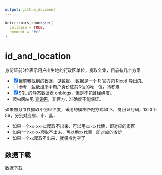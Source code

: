 ```yaml
---
output: github_document
---
```


<!-- README.md is generated from README.Rmd. Please edit that file -->

```r
knitr::opts_chunk$set(
  collapse = TRUE,
  comment = "#>"
)
```
# id_and_location

<!-- badges: start -->
<!-- badges: end -->


[Ricetl]: https://github.com/JiaxiangBU/Ricetl

身份证前6位表示用户出生地的行政区单位，提取全集，目前有几个方案

- [x] 目前我找到的数据，见[数据](output/20181218-lijiaxiang-id_first_6_digits.csv)。
数据是一个 R 官方包 [Ricetl] 导出的。
- [ ] 参考一些数据库中用户身份证前6位的唯一值，待积累
- [x] SQL 的静态数据表 [cnblogs](http://www.cnblogs.com/jiqing9006/p/5849874.html)，但是不包含经纬度。
- 爬虫网站见 [查询网](http://qq.ip138.com/idsearch/index.asp?action=idcard&userid=653881199301010303&B1=%B2%E9+?)，非官方，准确度不能保证。

如果部分市县抓取不到经纬度，采用的模糊匹配方式如下。
身份证号码，12-34-56，分别对应省、市、县，

- 如果一个`xx-xx-xx`爬取不出来，可以用`xx-xx`代替，即对应的市区
- 如果一个`xx-xx`爬取不出来，可以用`xx`代替，即对应的省份
- 如果一个`xx`爬取不出来，就保持为空了

## 数据下载

[数据下载](output/190801-lijiaxiang-id6_location_lon_lat.xlsx)
